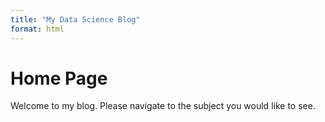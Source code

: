 ```yaml
---
title: "My Data Science Blog"
format: html
---
```


# Home Page
Welcome to my blog. Please navigate to the subject you would like to see. 
